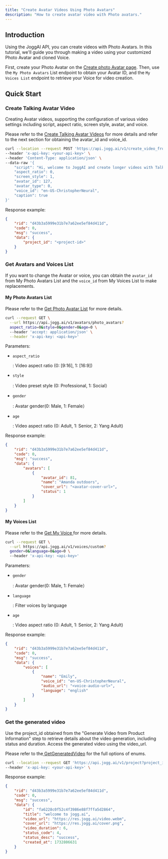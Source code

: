 ```yaml
---
title: "Create Avatar Videos Using Photo Avatars"
description: "How to create avatar video with Photo avatars."
---
```


## Introduction

Using the JoggAI API, you can create videos with Photo Avatars. In this tutorial, we'll guide you through making a video using your customized Photo Avatar and cloned Voice.

First, create your Photo Avatar on the [Create photo Avatar page](https://app.jogg.ai/create-photo-avatar). Then, use the `My Photo Avatars` List endpoint to obtain your Avatar ID, and the `My Voices List` endpoint to retrieve your Voice for video creation.

## Quick Start

### Create Talking Avatar Video

Creating Avatar videos, supporting the configuration of various video settings including script, aspect ratio, screen style, avatar, and voice.

Please refer to the [Create Talking Avatar Videos](https://docs.jogg.ai/api-reference/Create-Avatar-Videos/CreateAvatarVideo) for more details and refer to the next section for obtaining the avatar\_id and voice\_id.

```bash
curl --location --request POST 'https://api.jogg.ai/v1/create_video_from_talking_avatar' \
--header 'x-api-key: <your-api-key>' \
--header 'Content-Type: application/json' \
--data-raw '{
    "script": "Hi, welcome to JoggAI and create longer videos with Talking Avatars in minutes!",
    "aspect_ratio": 0,
    "screen_style": 1,
    "avatar_id": 127,
    "avatar_type": 0,
    "voice_id": "en-US-ChristopherNeural",
    "caption": true
}'
```

Response example:

```json
{
    "rid": "d43b3a5999e31b7e7a62ee5ef84d411d",
    "code": 0,
    "msg": "success",
    "data": {
        "project_id": "<project-id>"   
    }
}
```

### Get Avatars and Voices List

If you want to change the Avatar or voice, you can obtain the `avatar_id` from My Photo Avatars List and the `voice_id` from My Voices List to make replacements.

#### My Photo Avatars List

Please refer to the [Get Photo Avatar List](https://docs.jogg.ai/api-reference/Avatar/GetPhotoAvatar) for more details.

```bash
curl --request GET \
  --url https://api.jogg.ai/v1/avatars/photo_avatars?
  aspect_ratio=0&style=0&gender=0&age=0 \
  --header 'accept: application/json' \
  --header 'x-api-key: <api-key>'
```

Parameters:

* `aspect_ratio`

  : Video aspect ratio (0: [9:16], 1: [16:9])

* `style`

  : Video preset style (0: Professional, 1: Social）

* `gender`

  : Avatar gender(0: Male, 1: Female）

* `age`

  : Video aspect ratio (0: Adult, 1: Senior, 2: Yang Adult)

Response example:

```json
{
    "rid": "d43b3a5999e31b7e7a62ee5ef84d411d",
    "code": 0,
    "msg": "success",
    "data": {
        "avatars": [
            {
                "avatar_id": 81,
                "name": "Amanda outdoors",
                "cover_url": "<avatar-cover-url>",
                "status": 1
            }
        ]
    }
}
```

#### My Voices List

Please refer to the [Get My Voice ](https://docs.jogg.ai/api-reference/Voice/GetMyVoice)for more details.

```bash
curl --request GET \
  --url https://api.jogg.ai/v1/voices/custom?
  gender=0&language=0&age=0 \
  --header 'x-api-key: <api-key>'
```

Parameters:

* `gender`

  : Avatar gender(0: Male, 1: Female）

* `language`

  : Filter voices by language

* `age`

  : Video aspect ratio (0: Adult, 1: Senior, 2: Yang Adult)

Response example:

```json
{
    "rid": "d43b3a5999e31b7e7a62ee5ef84d411d",
    "code": 0,
    "msg": "success",
    "data": {
        "voices": [
            {
                "name": "Emily",
                "voice_id": "en-US-ChristopherNeural",
                "audio_url": "<voice-audio-url>",
                "language": "english"
            }
        ]
    }
}
```

### Get the generated video

Use the project\_id obtained from the "Generate Video from Product Information" step to retrieve details about the video generation, including status and duration. Access the generated video using the video\_url.

Please refer to the[ GetGeneratedVideo](https://docs.jogg.ai/api-reference/GetGeneratedVideo/GetGeneratedVideo) for the full options of enums.

```bash
curl --location --request GET 'https://api.jogg.ai/v1/project?project_id=fa6228c0f52c4f3986e88f7ffa5d2864' \
--header 'x-api-key: <your-api-key>' \
```

Response example:

```json
{
    "rid": "d43b3a5999e31b7e7a62ee5ef84d411d",
    "code": 0,
    "msg": "success",
    "data": {
        "id": "fa6228c0f52c4f3986e88f7ffa5d2864",
        "title": "welcome to jogg.ai",
        "video_url": "https://res.jogg.ai/video.webm",
        "cover_url": "https://res.jogg.ai/cover.png",
        "video_duration": 6,
        "status_code": 4,
        "status_desc": "success",
        "created_at": 1732806631
    }
}
```